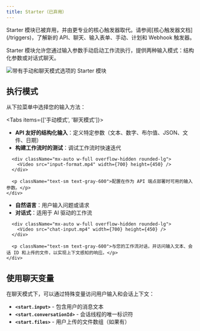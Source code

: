 ```yaml
---
title: Starter（已弃用）
---
```



<Callout type="warning">
Starter 模块已被弃用，并由更专业的核心触发器取代。请参阅[核心触发器文档](/triggers)，了解新的 API、聊天、输入表单、手动、计划和 Webhook 触发器。
</Callout>

Starter 模块允许您通过输入参数手动启动工作流执行，提供两种输入模式：结构化参数或对话式聊天。

<div className="flex justify-center">
  <Image
    src="/static/starter.png"
    alt="带有手动和聊天模式选项的 Starter 模块"
    width={500}
    height={400}
    className="my-6"
  />
</div>

## 执行模式

从下拉菜单中选择您的输入方法：

<Tabs items={['手动模式', '聊天模式']}>
  <Tab>
    <div className="space-y-4">
      <ul className="list-disc space-y-1 pl-6">
        <li><strong>API 友好的结构化输入</strong>：定义特定参数（文本、数字、布尔值、JSON、文件、日期）</li>
        <li><strong>构建工作流时的测试</strong>：调试工作流时快速迭代</li>
      </ul>
      
      <div className="mx-auto w-full overflow-hidden rounded-lg">
        <Video src="input-format.mp4" width={700} height={450} />
      </div>
      
      <p className="text-sm text-gray-600">配置在作为 API 端点部署时可用的输入参数。</p>
    </div>
  </Tab>
  <Tab>
    <div className="space-y-4">
      <ul className="list-disc space-y-1 pl-6">
        <li><strong>自然语言</strong>：用户输入问题或请求</li>
        <li><strong>对话式</strong>：适用于 AI 驱动的工作流</li>
      </ul>
      
      <div className="mx-auto w-full overflow-hidden rounded-lg">
        <Video src="chat-input.mp4" width={700} height={450} />
      </div>
      
      <p className="text-sm text-gray-600">与您的工作流对话，并访问输入文本、会话 ID 和上传的文件，以实现上下文感知的响应。</p>
    </div>
  </Tab>
</Tabs>

## 使用聊天变量

在聊天模式下，可以通过特殊变量访问用户输入和会话上下文：

- **`<start.input>`** - 包含用户的消息文本
- **`<start.conversationId>`** - 会话线程的唯一标识符
- **`<start.files>`** - 用户上传的文件数组（如果有）